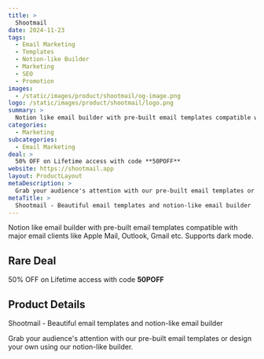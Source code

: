 ```yaml
---
title: >
  Shootmail
date: 2024-11-23
tags:
  - Email Marketing
  - Templates
  - Notion-like Builder
  - Marketing
  - SEO
  - Promotion
images:
  - /static/images/product/shootmail/og-image.png
logo: /static/images/product/shootmail/logo.png
summary: >
  Notion like email builder with pre-built email templates compatible with major email clients like Apple Mail, Outlook, Gmail etc. Supports dark mode.
categories:
  - Marketing
subcategories:
  - Email Marketing
deal: >
  50% OFF on Lifetime access with code **50POFF**
website: https://shootmail.app
layout: ProductLayout
metaDescription: >
  Grab your audience's attention with our pre-built email templates or design your own using our notion-like builder.
metaTitle: >
  Shootmail - Beautiful email templates and notion-like email builder
---
```

Notion like email builder with pre-built email templates compatible with major email clients like Apple Mail, Outlook, Gmail etc. Supports dark mode.

## Rare Deal

50% OFF on Lifetime access with code **50POFF**

## Product Details
Shootmail - Beautiful email templates and notion-like email builder

Grab your audience's attention with our pre-built email templates or design your own using our notion-like builder.
